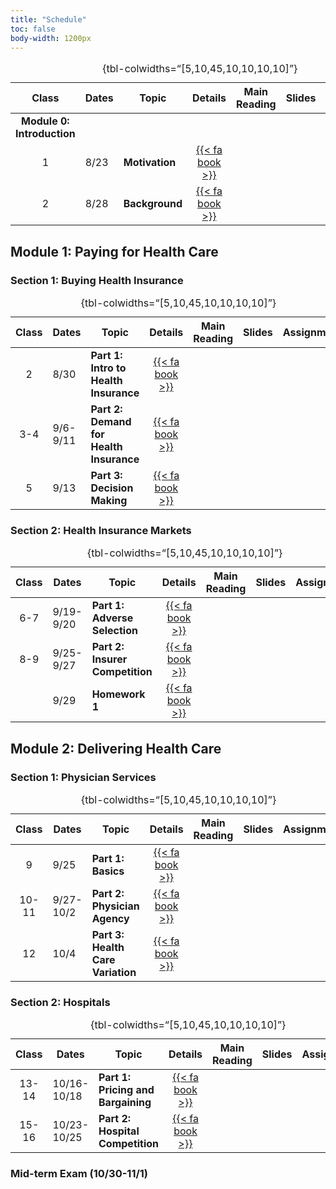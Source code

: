 ```yaml
---
title: "Schedule"
toc: false
body-width: 1200px
---
```



| Class | Dates      | Topic                                       | Details | Main Reading | Slides | Assignment |
|:-----:|------------|---------------------------------------------|:-------:|:------------:|:------:|:----------:|
| **Module 0: Introduction**                                                                                      |||||||
|  1    | 8/23       | **Motivation**                              | [{{< fa book >}}](/schedule/class-01.html) |
|  2    | 8/28       | **Background**                              | [{{< fa book >}}](/schedule/class-02.html) |
: {tbl-colwidths="\[5,10,45,10,10,10,10\]"}


## Module 1: Paying for Health Care

### Section 1: Buying Health Insurance

| Class | Dates      | Topic                                       | Details | Main Reading | Slides | Assignment |
|:-----:|------------|---------------------------------------------|:-------:|:------------:|:------:|:----------:|
|  2    | 8/30       | **Part 1: Intro to Health Insurance**       | [{{< fa book >}}](/schedule/class-02.html) |
|  3-4  | 9/6-9/11   | **Part 2: Demand for Health Insurance**     | [{{< fa book >}}](/schedule/class-03.html) |
|  5    | 9/13       | **Part 3: Decision Making**                 | [{{< fa book >}}](/schedule/class-04.html) |
: {tbl-colwidths="\[5,10,45,10,10,10,10\]"}


### Section 2: Health Insurance Markets

| Class| Dates          | Topic                | Details | Main Reading | Slides | Assignment |
|:---------:|-----------|-----------|:---------:|:---------:|:---------:|:---------:|
|  6-7 | 9/19-9/20  | **Part 1: Adverse Selection**        | [{{< fa book >}}](/schedule/class-02.html) |
|  8-9 | 9/25-9/27  | **Part 2: Insurer Competition**      | [{{< fa book >}}](/schedule/class-03.html) |
|      | 9/29       | **Homework 1**                       | [{{< fa book >}}](/schedule/class-03.html) |
: {tbl-colwidths="\[5,10,45,10,10,10,10\]"}

## Module 2: Delivering Health Care

### Section 1: Physician Services

| Class| Dates          | Topic                | Details | Main Reading | Slides | Assignment |
|:---------:|-----------|-----------|:---------:|:---------:|:---------:|:---------:|
|  9     | 9/25       | **Part 1: Basics**                | [{{< fa book >}}](/schedule/class-02.html) |
|  10-11 | 9/27-10/2  | **Part 2: Physician Agency**      | [{{< fa book >}}](/schedule/class-03.html) |
|  12    | 10/4       | **Part 3: Health Care Variation** | [{{< fa book >}}](/schedule/class-04.html) |
: {tbl-colwidths="\[5,10,45,10,10,10,10\]"}

### Section 2: Hospitals

| Class| Dates          | Topic                | Details | Main Reading | Slides | Assignment |
|:---------:|-----------|-----------|:---------:|:---------:|:---------:|:---------:|
|  13-14 | 10/16-10/18 | **Part 1: Pricing and Bargaining** | [{{< fa book >}}](/schedule/class-02.html) |
|  15-16 | 10/23-10/25 | **Part 2: Hospital Competition**   | [{{< fa book >}}](/schedule/class-03.html) |
: {tbl-colwidths="\[5,10,45,10,10,10,10\]"}

### Mid-term Exam (10/30-11/1)




